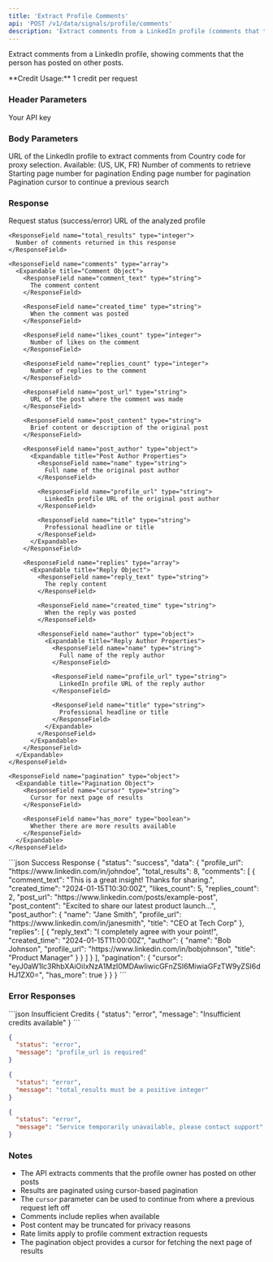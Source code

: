 ```yaml
---
title: 'Extract Profile Comments'
api: 'POST /v1/data/signals/profile/comments'
description: 'Extract comments from a LinkedIn profile (comments that the person has posted)'
---
```


Extract comments from a LinkedIn profile, showing comments that the person has posted on other posts.

<Note>
  **Credit Usage:** 1 credit per request
</Note>

### Header Parameters

<ParamField header="x-api-key" type="string" required>
  Your API key
</ParamField>

### Body Parameters

<ParamField body="profile_url" type="string" required>
  URL of the LinkedIn profile to extract comments from
</ParamField>

<ParamField body="proxy_country" type="string" default="FR">
  Country code for proxy selection. Available: (US, UK, FR)
</ParamField>

<ParamField body="total_results" type="integer" default="10">
  Number of comments to retrieve
</ParamField>

<ParamField body="start_page" type="integer">
  Starting page number for pagination
</ParamField>

<ParamField body="end_page" type="integer">
  Ending page number for pagination
</ParamField>

<ParamField body="cursor" type="string">
  Pagination cursor to continue a previous search
</ParamField>

### Response

<ResponseField name="status" type="string">
  Request status (success/error)
</ResponseField>

<ResponseField name="data" type="object">
  <Expandable title="Properties">
    <ResponseField name="profile_url" type="string">
      URL of the analyzed profile
    </ResponseField>

    <ResponseField name="total_results" type="integer">
      Number of comments returned in this response
    </ResponseField>

    <ResponseField name="comments" type="array">
      <Expandable title="Comment Object">
        <ResponseField name="comment_text" type="string">
          The comment content
        </ResponseField>

        <ResponseField name="created_time" type="string">
          When the comment was posted
        </ResponseField>

        <ResponseField name="likes_count" type="integer">
          Number of likes on the comment
        </ResponseField>

        <ResponseField name="replies_count" type="integer">
          Number of replies to the comment
        </ResponseField>

        <ResponseField name="post_url" type="string">
          URL of the post where the comment was made
        </ResponseField>

        <ResponseField name="post_content" type="string">
          Brief content or description of the original post
        </ResponseField>

        <ResponseField name="post_author" type="object">
          <Expandable title="Post Author Properties">
            <ResponseField name="name" type="string">
              Full name of the original post author
            </ResponseField>

            <ResponseField name="profile_url" type="string">
              LinkedIn profile URL of the original post author
            </ResponseField>

            <ResponseField name="title" type="string">
              Professional headline or title
            </ResponseField>
          </Expandable>
        </ResponseField>

        <ResponseField name="replies" type="array">
          <Expandable title="Reply Object">
            <ResponseField name="reply_text" type="string">
              The reply content
            </ResponseField>

            <ResponseField name="created_time" type="string">
              When the reply was posted
            </ResponseField>

            <ResponseField name="author" type="object">
              <Expandable title="Reply Author Properties">
                <ResponseField name="name" type="string">
                  Full name of the reply author
                </ResponseField>

                <ResponseField name="profile_url" type="string">
                  LinkedIn profile URL of the reply author
                </ResponseField>

                <ResponseField name="title" type="string">
                  Professional headline or title
                </ResponseField>
              </Expandable>
            </ResponseField>
          </Expandable>
        </ResponseField>
      </Expandable>
    </ResponseField>

    <ResponseField name="pagination" type="object">
      <Expandable title="Pagination Object">
        <ResponseField name="cursor" type="string">
          Cursor for next page of results
        </ResponseField>

        <ResponseField name="has_more" type="boolean">
          Whether there are more results available
        </ResponseField>
      </Expandable>
    </ResponseField>
  </Expandable>
</ResponseField>

<ResponseExample>
```json Success Response
{
  "status": "success",
  "data": {
    "profile_url": "https://www.linkedin.com/in/johndoe",
    "total_results": 8,
    "comments": [
      {
        "comment_text": "This is a great insight! Thanks for sharing.",
        "created_time": "2024-01-15T10:30:00Z",
        "likes_count": 5,
        "replies_count": 2,
        "post_url": "https://www.linkedin.com/posts/example-post",
        "post_content": "Excited to share our latest product launch...",
        "post_author": {
          "name": "Jane Smith",
          "profile_url": "https://www.linkedin.com/in/janesmith",
          "title": "CEO at Tech Corp"
        },
        "replies": [
          {
            "reply_text": "I completely agree with your point!",
            "created_time": "2024-01-15T11:00:00Z",
            "author": {
              "name": "Bob Johnson",
              "profile_url": "https://www.linkedin.com/in/bobjohnson",
              "title": "Product Manager"
            }
          }
        ]
      }
    ],
    "pagination": {
      "cursor": "eyJ0aW1lc3RhbXAiOiIxNzA1MzI0MDAwIiwicGFnZSI6MiwiaGFzTW9yZSI6dHJ1ZX0=",
      "has_more": true
    }
  }
}
```
</ResponseExample>

### Error Responses

<ResponseExample>
```json Insufficient Credits
{
  "status": "error",
  "message": "Insufficient credits available"
}
```

```json Invalid Profile URL
{
  "status": "error",
  "message": "profile_url is required"
}
```

```json Invalid Parameters
{
  "status": "error",
  "message": "total_results must be a positive integer"
}
```

```json Service Unavailable
{
  "status": "error",
  "message": "Service temporarily unavailable, please contact support"
}
```
</ResponseExample>

### Notes

- The API extracts comments that the profile owner has posted on other posts
- Results are paginated using cursor-based pagination
- The `cursor` parameter can be used to continue from where a previous request left off
- Comments include replies when available
- Post content may be truncated for privacy reasons
- Rate limits apply to profile comment extraction requests
- The pagination object provides a cursor for fetching the next page of results 